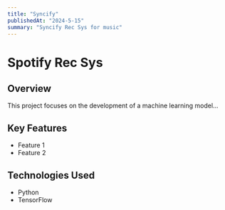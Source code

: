```yaml
---
title: "Syncify"
publishedAt: "2024-5-15"
summary: "Syncify Rec Sys for music"
---
```


# Spotify Rec Sys

## Overview

This project focuses on the development of a machine learning model...

## Key Features

- Feature 1
- Feature 2

## Technologies Used

- Python
- TensorFlow
